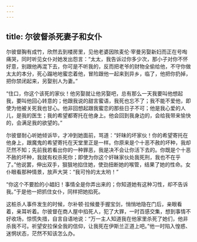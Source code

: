 ```yaml
---
---
---
```

title: 尔彼督杀死妻子和女仆
---




尔彼督胸有成竹，欣然去到楼房里，见他老婆因陔麦伦·宰曼另娶新妇而正在号啕痛哭，同时听见女仆对她发出怨言：“太太，我告诉过你多少次，那小子对你不怀好意，别跟他再混下去，你可是不听我的，反而把老爷的财物全偷给他，不守你做太太的本分，死心蹋地地蜜恋着他，冒险跟他一起来到异乡，临了，他把你扔掉，把你禁闭起来，另娶别人为妻。”

“住口，你这个该死的家伙！他另娶就让他另娶吧，总有那么一天我要叫他想起我，要叫他回心转意的；他跟我说的甜言蜜语，我死也忘不了；我不能不爱他，即使为他被关死我也甘心。他非回想起跟我蜜恋的那些日子不可；他是我心爱的人儿，是我的医生；我的希望都寄托在他身上。他会回到我身边的，会给我带来愉快的，会满足我的欲望的。”

尔彼督耐心听她倾诉毕，才冲到她面前，骂道：“奸昧的坏家伙！你的希望寄托在他身上，跟魔鬼的希望寄托在天堂里正是一样。你原来是个十恶不赦的坏种，我却茫然不知；先前我若看出你的一种罪恶，我是决不会让你活下去的。你既是个十恶不赦的坏种，我就有权杀死你；即使为你这个奸昧家伙处我死刑，我也不在乎了。”他说罢，伸出双手，狠狠地掐住她，使劲扭断她的喉管，结果了她的性命。女仆眼看那种情景，放声大哭：“我可怜的太太哟！”

“你这个不要脸的小娼妇！事情全是你弄出来的；你知道她有这种习性，却不告诉我。”于是他一把抓住女仆，同样把她掐死。

这桩杀人事件发生的时候，尔补顿·拉候曼手握宝剑，悄悄地隐在门后，亲眼看着，亲耳听着。尔彼督在商人屋中掐死人，犯了大罪，一时百感交集，想到事情不好收场，惊慌失措，自言自语地说：“万一主人知道我在他家里杀死了她们，他非杀我不可。祈望安拉保全我的信仰，让我死在伊斯兰正道上吧。”他一时陷入惶惑、迷惘状态，茫然不知该怎么办。